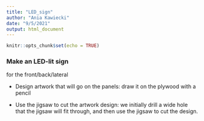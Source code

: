 ```yaml
---
title: "LED_sign"
author: "Ania Kawiecki"
date: "9/5/2021"
output: html_document
---
```


```r
knitr::opts_chunk$set(echo = TRUE)
```


### Make an LED-lit sign 

for the front/back/lateral

- Design artwork that will go on the panels: draw it on the plywood with a pencil

- Use the jigsaw to cut the artwork design: we initially drill a wide hole that the jigsaw will fit through, and then use the jigsaw to cut the design. 
